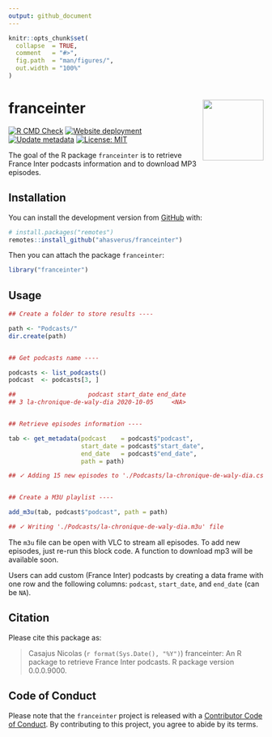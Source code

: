 ```yaml
---
output: github_document
---
```


<!-- README.md is generated from README.Rmd. Please edit that file -->


```r
knitr::opts_chunk$set(
  collapse  = TRUE,
  comment   = "#>",
  fig.path  = "man/figures/",
  out.width = "100%"
)
```



franceinter <img src="man/figures/hexsticker.png" height="120" align="right"/>
=========================================================

<!-- badges: start -->
[![R CMD Check](https://github.com/ahasverus/franceinter/actions/workflows/R-CMD-check.yaml/badge.svg)](https://github.com/ahasverus/franceinter/actions/workflows/R-CMD-check.yaml)
[![Website deployment](https://github.com/ahasverus/franceinter/actions/workflows/pkgdown.yaml/badge.svg)](https://github.com/ahasverus/franceinter/actions/workflows/pkgdown.yaml)
[![Update metadata](https://github.com/ahasverus/franceinter/actions/workflows/update-podcasts.yml/badge.svg)](https://github.com/ahasverus/franceinter/actions/workflows/update-podcasts.yml)
[![License: MIT](https://img.shields.io/badge/License-MIT-yellow.svg)](https://choosealicense.com/licenses/mit/)
<!-- badges: end -->


The goal of the R package `franceinter` is to retrieve France Inter podcasts
information and to download MP3 episodes.



## Installation

You can install the development version from [GitHub](https://github.com/) with:

```r
# install.packages("remotes")
remotes::install_github("ahasverus/franceinter")
```

Then you can attach the package `franceinter`:

```r
library("franceinter")
```



## Usage

```r
## Create a folder to store results ----

path <- "Podcasts/"
dir.create(path)


## Get podcasts name ----

podcasts <- list_podcasts()
podcast  <- podcasts[3, ]

##                    podcast start_date end_date
## 3 la-chronique-de-waly-dia 2020-10-05     <NA>


## Retrieve episodes information ----

tab <- get_metadata(podcast    = podcast$"podcast", 
                    start_date = podcast$"start_date", 
                    end_date   = podcast$"end_date", 
                    path = path)

## ✓ Adding 15 new episodes to './Podcasts/la-chronique-de-waly-dia.csv' 


## Create a M3U playlist ----

add_m3u(tab, podcast$"podcast", path = path)

## ✓ Writing './Podcasts/la-chronique-de-waly-dia.m3u' file
```

The `m3u` file can be open with VLC to stream all episodes. To add new episodes,
just re-run this block code. A function to download mp3 will be available soon.

Users can add custom (France Inter) podcasts by creating a data frame with one row
and the following columns: `podcast`, `start_date`, and `end_date` (can be `NA`).


## Citation

Please cite this package as: 

> Casajus Nicolas (`r format(Sys.Date(), "%Y")`) franceinter: An R 
package to retrieve France Inter podcasts. R package version 0.0.0.9000.



## Code of Conduct

Please note that the `franceinter` project is released with a 
[Contributor Code of Conduct](https://contributor-covenant.org/version/2/0/CODE_OF_CONDUCT.html). 
By contributing to this project, you agree to abide by its terms.
